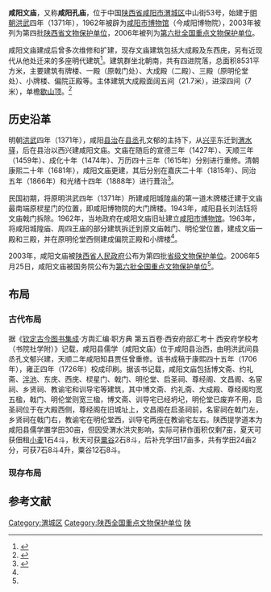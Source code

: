 {{文物保护单位
| 级别 = 全国
| 名称 = 咸阳文庙
| 图片 = [[File:Xianyang_Confucian_Temple_01_2012-09.JPG|260px]]<br><small>牌楼内侧，2012年9月</small>
| 所在 = [[陕西省|陕西省]][[咸阳市|咸阳市]]
| 坐标 = {{coord|34|20|09|N|108|43|12|E|display=it|scale:10000}}
| 分类 = 古建筑
| 时代 = [[明朝|明]]
| 编号 = [[第六批全国重点文物保护单位|第六批]]第790项
| 登录 = 2006年5月25日
}}

'''咸阳文庙'''，又称'''咸阳孔庙'''，位于中国[[陕西省|陕西省]][[咸阳市|咸阳市]][[渭城区|渭城区]]中山街53号，始建于[[明朝|明朝]][[洪武|洪武]]四年（1371年），1962年被辟为[[咸阳市博物馆|咸阳市博物馆]]（今咸阳博物院），2003年被列为第四批[[陕西省文物保护单位|陕西省文物保护单位]]，2006年被列为[[第六批全国重点文物保护单位|第六批全国重点文物保护单位]]。

咸阳文庙建成后曾多次维修和扩建，现存文庙建筑包括大成殿及东西庑，另有近现代从他处迁来的多座明代建筑<ref name="王敏静2017">{{cite journal |author1=王敏静 |author2=王长坤 |author3=史煜 |title=咸阳地区文庙遗存现状及当代价值探悉 |journal=新丝路 |date=2017 |volume=20 |pages=156-157}}</ref>。建筑群坐北朝南，共有四进院落，总面积8531平方米，主要建筑有牌楼、一殿（原戟门处）、大成殿（二殿）、三殿（原明伦堂处）、小牌楼、偏院正殿等。主体建筑大成殿面阔五间（21.7米），进深四间（7米），单檐[[歇山顶|歇山顶]]。<ref>{{cite book zh|title=陕西文物古迹大观（三）：陕西省省级文物保护单位巡礼 |author=陕西省文物局 编 |publisher=三秦出版社 |year=2006 |isbn=7-80736-121-2 |pages=268-269 }}</ref>

== 历史沿革 ==
明朝[[洪武|洪武]]四年（1371年），咸阳[[县治|县治]]在[[县丞|县丞]]孔文郁的主持下，从[[兴平市|兴平]]东迁到[[渭水驿|渭水驿]]，后在县治以西兴建咸阳文庙。文庙在随后的宣德三年（1427年）、天顺三年（1459年）、成化十年（1474年）、万历四十三年（1615年）分别进行重修。清朝康熙二十年（1681年），咸阳文庙更建，其后分别在嘉庆二十年（1815年）、同治五年（1866年）和光绪十四年（1888年）进行葺治<ref name="历史沿革">{{cite web |title=历史沿革 |url=http://www.xybwg.cn/Info.aspx?menu=16&node=27 |website=咸阳博物院 |accessdate=2020-11-15 |archive-date=2020-09-29 |archive-url=https://web.archive.org/web/20200929174059/http://www.xybwg.cn/Info.aspx?menu=16&node=27 |dead-url=no }}</ref>。

民国初期，将原明洪武四年（1371年）所建咸阳城隍庙的第一道木牌楼迁建于文庙最南端原棂星门的位置，即咸阳博物院的大门牌楼。1943年，咸阳县长刘法钰将文庙戟门拆除。1962年，当地政府在咸阳文庙旧址建立[[咸阳市博物馆|咸阳市博物馆]]。1963年，将咸阳城隍庙、周四王庙的部分建筑拆迁到原文庙戟门、明伦堂位置，建成文庙一殿和三殿，并在原明伦堂西侧建成偏院正殿和小牌楼<ref name="历史沿革" />。

2003年，咸阳文庙被[[陕西省人民政府|陕西省人民政府]]公布为第四批[[陕西省文物保护单位|省级文物保护单位]]。2006年5月25日，咸阳文庙被国务院公布为[[第六批全国重点文物保护单位|第六批全国重点文物保护单位]]<ref name="历史沿革" />。

== 布局 ==
=== 古代布局 ===
据《[[钦定古今图书集成|钦定古今图书集成]]·方舆汇编·职方典 第五百卷·西安府部汇考十 西安府学校考（书院社学附）》记载，咸阳县儒学（咸阳文庙）位于咸阳县治西，由明洪武间县丞孔文郁兴建，天顺二年咸阳知县贾任曾重修。该书成稿于康熙四十五年（1706年），雍正四年（1726年）校成印刷。据该书记载，咸阳文庙包括博文斋、约礼斋、[[泮池|泮池]]、东庑、西庑、棂星门、戟门、明伦堂、启圣祠、尊经阁、文昌阁、名宦祠、乡贤祠、教谕宅和训导宅等建筑，其中博文斋、约礼斋、大成殿、尊经阁均宽五楹，戟门、明伦堂则宽三楹，博文斋、训导宅已经坍圮，明伦堂已废弃不用，启圣祠位于在大殿西侧，尊经阁在旧城址上，文昌阁在启圣祠前，名宦祠在戟门左，乡贤祠在戟门右，教谕宅在明伦堂西，训导宅两座在教谕宅左右。陕西提学道本为咸阳县儒学置学田30亩，但因受渭水洪灾影响，实际可耕作面积仅剩7亩，夏天可获佃租[[小麦|小麦]]1石4斗，秋天可获[[粟谷|粟谷]]2石8斗，后补充学田17亩多，共有学田24亩2分，可获7石8斗4升，粟谷12石8斗。

=== 现存布局 ===
{{seealso|咸阳博物院}}

==参考文献==
{{reflist|30em}}

{{陕西全国重点文物保护单位}}

{{DEFAULTSORT:xian}}
[[Category:渭城区|Category:渭城区]]
[[Category:陕西全国重点文物保护单位|Category:陕西全国重点文物保护单位]]
[[Category:陕西孔庙|陕]]